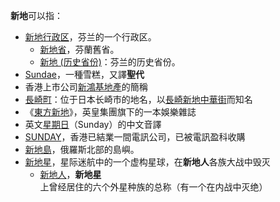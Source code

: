 '''新地'''可以指：
*[[新地区|新地行政区]]，芬兰的一个行政区。
**[[新地省|新地省]]，芬蘭舊省。
**[[新地_(历史省份)|新地 (历史省份)]]：芬兰的历史省份。
* [[聖代|Sundae]]，一種雪糕，又譯'''聖代'''
* 香港上市公司[[新鴻基地產|新鴻基地產]]的簡稱
* [[長崎町|長崎町]]：位于日本长崎市的地名，以[[長崎新地中華街|長崎新地中華街]]而知名
*《[[東方新地|東方新地]]》，英皇集團旗下的一本娛樂雜誌
* 英文[[星期日|星期日]]（Sunday）的中文音譯
* [[SUNDAY|SUNDAY]]，香港已結業一間電訊公司，已被電訊盈科收購
* [[新地島|新地島]]，俄羅斯北部的島嶼。
* [[新地星|新地星]]，星际迷航中的一个虚构星球，在'''新地人'''各族大战中毁灭
**[[新地人|新地人]]，'''新地星'''上曾经居住的六个外星种族的总称（有一个在内战中灭绝）
{{disambig|X|Cat=二字消歧义}}